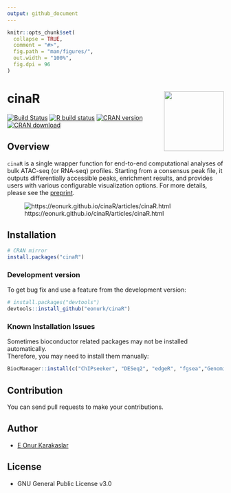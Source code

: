 ```yaml
---
output: github_document
---
```


<!-- README.md is generated from README.Rmd. Please edit that file -->

```r
knitr::opts_chunk$set(
  collapse = TRUE,
  comment = "#>",
  fig.path = "man/figures/",
  out.width = "100%",
  fig.dpi = 96
)
```

# cinaR <a href='https://eonurk.github.io/cinaR/'><img src='man/figures/cinaR.png' align="right" height="139" /></a>


<!-- badges: start -->
[![Build Status](https://travis-ci.com/eonurk/cinaR.svg?branch=master)](https://travis-ci.com/eonurk/cinaR)
[![R build status](https://github.com/eonurk/cinaR/workflows/R-CMD-check/badge.svg)](https://github.com/eonurk/cinaR/actions)
[![CRAN version](https://www.r-pkg.org/badges/version/cinaR)](https://cran.r-project.org/package=cinaR)
[![CRAN download](https://cranlogs.r-pkg.org/badges/cinaR?color=orange)](https://cran.r-project.org/package=cinaR?color=orange)
<!-- badges: end -->

## Overview
`cinaR` is a single wrapper function for end-to-end computational analyses of 
bulk ATAC-seq (or RNA-seq) profiles. Starting from a consensus peak file, it outputs
differentially accessible peaks, enrichment results, and provides users with various configurable visualization options. For more details, please see the [preprint](https://www.biorxiv.org/content/10.1101/2021.03.05.434143v2).

![https://eonurk.github.io/cinaR/articles/cinaR.html](man/figures/overview@5x.png)

## Installation

```r
# CRAN mirror
install.packages("cinaR")
```
### Development version
To get bug fix and use a feature from the development version: 
```r
# install.packages("devtools")
devtools::install_github("eonurk/cinaR")
```

### Known Installation Issues

Sometimes bioconductor related packages may not be installed automatically.  
Therefore, you may need to install them manually:

```r
BiocManager::install(c("ChIPseeker", "DESeq2", "edgeR", "fgsea","GenomicRanges", "limma", "preprocessCore", "sva", "TxDb.Hsapiens.UCSC.hg38.knownGene", "TxDb.Hsapiens.UCSC.hg19.knownGene", "TxDb.Mmusculus.UCSC.mm10.knownGene"))
```


## Contribution

You can send pull requests to make your contributions.

## Author

- [E Onur Karakaslar](https://eonurk.github.io/)

## License

- GNU General Public License v3.0
